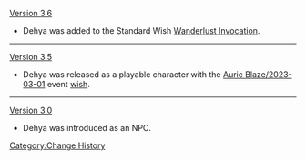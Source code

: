 [[Version 3.6]]
* Dehya was added to the Standard Wish [[Wanderlust Invocation]].
----
[[Version 3.5]]
* Dehya was released as a playable character with the [[Auric Blaze/2023-03-01]] event [[wish]].
----
[[Version 3.0]]
* Dehya was introduced as an NPC.
<noinclude>[[Category:Change History]]</noinclude>